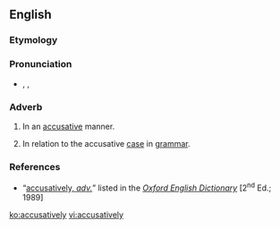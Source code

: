 ==English==

===Etymology===
{{suffix|accusative|ly}}

===Pronunciation===
* {{a|RP}} {{enPR|əkyo͞oʹzətĭvlĭ}}, {{IPA|/əˈkjuːzətɪvlɪ/}}, {{SAMPA|/@"kju:z@tIvlI/}}

===Adverb===
{{en-adv}}

# In an [[accusative]] manner.
# {{not comparable}} In relation to the accusative [[case]] in [[grammar]].

===References===
* “<span class="plainlinks">[http://dictionary.oed.com/cgi/entry/50001476 accusatively, ''adv.'']</span>” listed in the ''[[w:Oxford English Dictionary|Oxford English Dictionary]]'' [2<sup>nd</sup> Ed.; 1989]

[[ko:accusatively]]
[[vi:accusatively]]